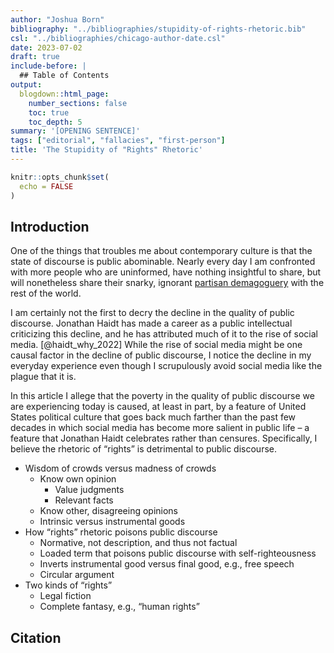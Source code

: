 ```yaml
---
author: "Joshua Born"
bibliography: "../bibliographies/stupidity-of-rights-rhetoric.bib"
csl: "../bibliographies/chicago-author-date.csl"
date: 2023-07-02
draft: true
include-before: |
  ## Table of Contents
output:
  blogdown::html_page:
    number_sections: false
    toc: true
    toc_depth: 5
summary: '[OPENING SENTENCE]'
tags: ["editorial", "fallacies", "first-person"]
title: 'The Stupidity of "Rights" Rhetoric'
---
```


```r
knitr::opts_chunk$set(
  echo = FALSE
)
```


## Introduction

One of the things that troubles me about contemporary culture is that the state of discourse is public abominable. Nearly every day I am confronted with more people who are uninformed, have nothing insightful to share, but will nonetheless share their snarky, ignorant [partisan demagoguery](/they-them-those-people-and-the-fallacy-of-partisan-demagoguery.html) with the rest of the world.

I am certainly not the first to decry the decline in the quality of public discourse. Jonathan Haidt has made a career as a public intellectual criticizing this decline, and he has attributed much of it to the rise of social media. [@haidt_why_2022]  While the rise of social media might be one causal factor in the decline of public discourse, I notice the decline in my everyday experience even though I scrupulously avoid social media like the plague that it is.

In this article I allege that the poverty in the quality of public discourse we are experiencing today is caused, at least in part, by a feature of United States political culture that goes back much farther than the past few decades in which social media has become more salient in public life -- a feature that Jonathan Haidt celebrates rather than censures. Specifically, I believe the rhetoric of "rights" is detrimental to public discourse.


* Wisdom of crowds versus madness of crowds
  * Know own opinion
    * Value judgments
    * Relevant facts
  * Know other, disagreeing opinions
  * Intrinsic versus instrumental goods
* How "rights" rhetoric poisons public discourse
  * Normative, not description, and thus not factual
  * Loaded term that poisons public discourse with self-righteousness
  * Inverts instrumental good versus final good, e.g., free speech
  * Circular argument
* Two kinds of "rights"
  * Legal fiction
  * Complete fantasy, e.g., "human rights"


## Citation

::: {#refs}
:::
